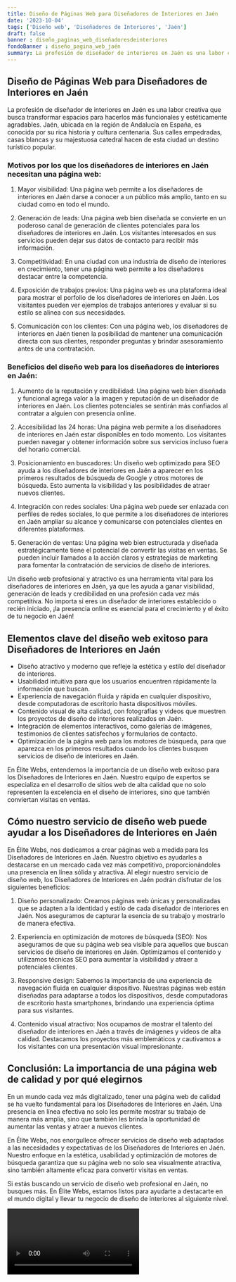 ```yaml
---
title: Diseño de Páginas Web para Diseñadores de Interiores en Jaén
date: '2023-10-04'
tags: ['Diseño web', 'Diseñadores de Interiores', 'Jaén']
draft: false
banner : diseño_paginas_web_diseñadoresdeinteriores
fondoBanner : diseño_pagina_web_jaén
summary: La profesión de diseñador de interiores en Jaén es una labor creativa que busca transformar espacios para hacerlos más funcionales y estéticamente agradables. Jaén, ubicada en la región de Andalucía en España, es conocida por su rica historia y cultura centenaria. Sus calles empedradas, casas blancas y su majestuosa catedral hacen de esta ciudad un destino turístico popular.
---
```


## Diseño de Páginas Web para Diseñadores de Interiores en Jaén

La profesión de diseñador de interiores en Jaén es una labor creativa que busca transformar espacios para hacerlos más funcionales y estéticamente agradables. Jaén, ubicada en la región de Andalucía en España, es conocida por su rica historia y cultura centenaria. Sus calles empedradas, casas blancas y su majestuosa catedral hacen de esta ciudad un destino turístico popular.

### Motivos por los que los diseñadores de interiores en Jaén necesitan una página web:

1. Mayor visibilidad: Una página web permite a los diseñadores de interiores en Jaén darse a conocer a un público más amplio, tanto en su ciudad como en todo el mundo.

2. Generación de leads: Una página web bien diseñada se convierte en un poderoso canal de generación de clientes potenciales para los diseñadores de interiores en Jaén. Los visitantes interesados en sus servicios pueden dejar sus datos de contacto para recibir más información.

3. Competitividad: En una ciudad con una industria de diseño de interiores en crecimiento, tener una página web permite a los diseñadores destacar entre la competencia.

4. Exposición de trabajos previos: Una página web es una plataforma ideal para mostrar el porfolio de los diseñadores de interiores en Jaén. Los visitantes pueden ver ejemplos de trabajos anteriores y evaluar si su estilo se alinea con sus necesidades.

5. Comunicación con los clientes: Con una página web, los diseñadores de interiores en Jaén tienen la posibilidad de mantener una comunicación directa con sus clientes, responder preguntas y brindar asesoramiento antes de una contratación.

### Beneficios del diseño web para los diseñadores de interiores en Jaén:

1. Aumento de la reputación y credibilidad: Una página web bien diseñada y funcional agrega valor a la imagen y reputación de un diseñador de interiores en Jaén. Los clientes potenciales se sentirán más confiados al contratar a alguien con presencia online.

2. Accesibilidad las 24 horas: Una página web permite a los diseñadores de interiores en Jaén estar disponibles en todo momento. Los visitantes pueden navegar y obtener información sobre sus servicios incluso fuera del horario comercial.

3. Posicionamiento en buscadores: Un diseño web optimizado para SEO ayuda a los diseñadores de interiores en Jaén a aparecer en los primeros resultados de búsqueda de Google y otros motores de búsqueda. Esto aumenta la visibilidad y las posibilidades de atraer nuevos clientes.

4. Integración con redes sociales: Una página web puede ser enlazada con perfiles de redes sociales, lo que permite a los diseñadores de interiores en Jaén ampliar su alcance y comunicarse con potenciales clientes en diferentes plataformas.

5. Generación de ventas: Una página web bien estructurada y diseñada estratégicamente tiene el potencial de convertir las visitas en ventas. Se pueden incluir llamados a la acción claros y estrategias de marketing para fomentar la contratación de servicios de diseño de interiores.

Un diseño web profesional y atractivo es una herramienta vital para los diseñadores de interiores en Jaén, ya que les ayuda a ganar visibilidad, generación de leads y credibilidad en una profesión cada vez más competitiva. No importa si eres un diseñador de interiores establecido o recién iniciado, ¡la presencia online es esencial para el crecimiento y el éxito de tu negocio en Jaén!

<GifSeo />

<Cta />

## Elementos clave del diseño web exitoso para Diseñadores de Interiores en Jaén

- Diseño atractivo y moderno que refleje la estética y estilo del diseñador de interiores.
- Usabilidad intuitiva para que los usuarios encuentren rápidamente la información que buscan.
- Experiencia de navegación fluida y rápida en cualquier dispositivo, desde computadoras de escritorio hasta dispositivos móviles.
- Contenido visual de alta calidad, con fotografías y videos que muestren los proyectos de diseño de interiores realizados en Jaén.
- Integración de elementos interactivos, como galerías de imágenes, testimonios de clientes satisfechos y formularios de contacto.
- Optimización de la página web para los motores de búsqueda, para que aparezca en los primeros resultados cuando los clientes busquen servicios de diseño de interiores en Jaén.

En Élite Webs, entendemos la importancia de un diseño web exitoso para los Diseñadores de Interiores en Jaén. Nuestro equipo de expertos se especializa en el desarrollo de sitios web de alta calidad que no solo representen la excelencia en el diseño de interiores, sino que también conviertan visitas en ventas.

## Cómo nuestro servicio de diseño web puede ayudar a los Diseñadores de Interiores en Jaén

En Élite Webs, nos dedicamos a crear páginas web a medida para los Diseñadores de Interiores en Jaén. Nuestro objetivo es ayudarles a destacarse en un mercado cada vez más competitivo, proporcionándoles una presencia en línea sólida y atractiva. Al elegir nuestro servicio de diseño web, los Diseñadores de Interiores en Jaén podrán disfrutar de los siguientes beneficios:

1. Diseño personalizado: Creamos páginas web únicas y personalizadas que se adapten a la identidad y estilo de cada diseñador de interiores en Jaén. Nos aseguramos de capturar la esencia de su trabajo y mostrarlo de manera efectiva.

2. Experiencia en optimización de motores de búsqueda (SEO): Nos aseguramos de que su página web sea visible para aquellos que buscan servicios de diseño de interiores en Jaén. Optimizamos el contenido y utilizamos técnicas SEO para aumentar la visibilidad y atraer a potenciales clientes.

3. Responsive design: Sabemos la importancia de una experiencia de navegación fluida en cualquier dispositivo. Nuestras páginas web están diseñadas para adaptarse a todos los dispositivos, desde computadoras de escritorio hasta smartphones, brindando una experiencia óptima para sus visitantes.

4. Contenido visual atractivo: Nos ocupamos de mostrar el talento del diseñador de interiores en Jaén a través de imágenes y videos de alta calidad. Destacamos los proyectos más emblemáticos y cautivamos a los visitantes con una presentación visual impresionante.

## Conclusión: La importancia de una página web de calidad y por qué elegirnos

En un mundo cada vez más digitalizado, tener una página web de calidad se ha vuelto fundamental para los Diseñadores de Interiores en Jaén. Una presencia en línea efectiva no solo les permite mostrar su trabajo de manera más amplia, sino que también les brinda la oportunidad de aumentar las ventas y atraer a nuevos clientes.

En Élite Webs, nos enorgullece ofrecer servicios de diseño web adaptados a las necesidades y expectativas de los Diseñadores de Interiores en Jaén. Nuestro enfoque en la estética, usabilidad y optimización de motores de búsqueda garantiza que su página web no solo sea visualmente atractiva, sino también altamente eficaz para convertir visitas en ventas.

Si estás buscando un servicio de diseño web profesional en Jaén, no busques más. En Élite Webs, estamos listos para ayudarte a destacarte en el mundo digital y llevar tu negocio de diseño de interiores al siguiente nivel.

<Video />

<CtaBot job='Diseñadores de Interiores' city='Jaén'/>

<Gmaps query='Jaén+españa+maps' />